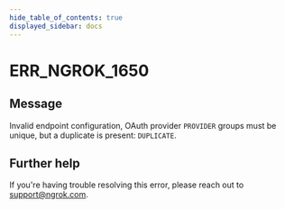 ```yaml
---
hide_table_of_contents: true
displayed_sidebar: docs
---
```



# ERR_NGROK_1650

## Message

Invalid endpoint configuration, OAuth provider `PROVIDER` groups must be unique, but a duplicate is present: `DUPLICATE`.

<ErrorDetails error="err_ngrok_1650" />

## Further help

If you're having trouble resolving this error, please reach out to [support@ngrok.com](mailto:support@ngrok.com?subject=Help%20with%20ERR_NGROK_1650).
